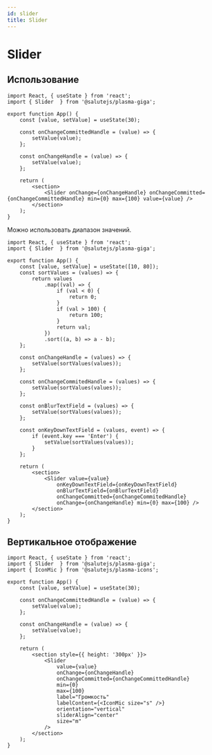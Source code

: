 ```yaml
---
id: slider
title: Slider
---
```



# Slider

<Description name="Slider" />
<PropsTable name="Slider" />

## Использование

```tsx live
import React, { useState } from 'react';
import { Slider  } from '@salutejs/plasma-giga';

export function App() {
    const [value, setValue] = useState(30);

    const onChangeCommittedHandle = (value) => {
        setValue(value);
    };

    const onChangeHandle = (value) => {
        setValue(value);
    };

    return (
        <section>
            <Slider onChange={onChangeHandle} onChangeCommitted={onChangeCommittedHandle} min={0} max={100} value={value} />
        </section>
    );
}
```

Можно использовать диапазон значений.

```tsx live
import React, { useState } from 'react';
import { Slider  } from '@salutejs/plasma-giga';

export function App() {
    const [value, setValue] = useState([10, 80]);
    const sortValues = (values) => {
        return values
            .map((val) => {
                if (val < 0) {
                    return 0;
                }
                if (val > 100) {
                    return 100;
                }
                return val;
            })
            .sort((a, b) => a - b);
    };

    const onChangeHandle = (values) => {
        setValue(sortValues(values));
    };

    const onChangeCommitedHandle = (values) => {
        setValue(sortValues(values));
    };

    const onBlurTextField = (values) => {
        setValue(sortValues(values));
    };

    const onKeyDownTextField = (values, event) => {
        if (event.key === 'Enter') {
            setValue(sortValues(values));
        }
    };

    return (
        <section>
            <Slider value={value}
                onKeyDownTextField={onKeyDownTextField}
                onBlurTextField={onBlurTextField}
                onChangeCommitted={onChangeCommitedHandle}
                onChange={onChangeHandle} min={0} max={100} />
        </section>
    );
}
```

## Вертикальное отображение

```tsx live
import React, { useState } from 'react';
import { Slider  } from '@salutejs/plasma-giga';
import { IconMic } from '@salutejs/plasma-icons';

export function App() {
    const [value, setValue] = useState(30);

    const onChangeCommittedHandle = (value) => {
        setValue(value);
    };

    const onChangeHandle = (value) => {
        setValue(value);
    };
    
    return (
        <section style={{ height: '300px' }}>
            <Slider
                value={value}
                onChange={onChangeHandle}
                onChangeCommitted={onChangeCommittedHandle}
                min={0}
                max={100}
                label="Громкость"
                labelContent={<IconMic size="s" />}
                orientation="vertical"
                sliderAlign="center"
                size="m"
            />
        </section>
    );
}
```

